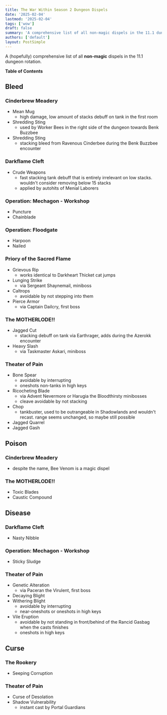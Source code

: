 ```yaml
---
title: The War Within Season 2 Dungeon Dispels
date: '2025-02-04'
lastmod: '2025-02-04'
tags: ['wow']
draft: false
summary: 'A comprehensive list of all non-magic dispels in the 11.1 dungeon rotation'
authors: ['default']
layout: PostSimple
---
```


A (hopefully) comprehensive list of all **non-magic** dispels in the 11.1 dungeon rotation.

**Table of Contents**

<TOCInline toc={props.toc} toHeading={2} />

## Bleed

### <WowheadIcon icon="inv_achievement_dungeon_cinderbrewmeadery">Cinderbrew Meadery</WowheadIcon>
- <WowheadLink id={434773} icon="inv_misc_1h_earthenmug_b_01" kind="spell">Mean Mug</WowheadLink>
  - high damage, low amount of stacks debuff on tank in the first room
- <WowheadLink id={441413} icon="inv_beemount" kind="spell">Shredding Sting</WowheadLink>
  - used by Worker Bees in the right side of the dungeon towards <WowheadLink id={218002} kind="npc">Benk Buzzbee</WowheadLink>
- <WowheadLink id={438975} icon="inv_beemount" kind="spell">Shredding Sting</WowheadLink>
  - stacking bleed from <WowheadLink id={218016} kind="npc">Ravenous Cinderbee</WowheadLink> during the <WowheadLink id={218002} kind="npc">Benk Buzzbee</WowheadLink> encounter
### <WowheadIcon icon="inv_achievement_dungeon_darkflamecleft">Darkflame Cleft</WowheadIcon>
- <WowheadLink id={425555} icon="inv_axe_1h_miningpick_a_01" kind="spell">Crude Weapons</WowheadLink>
  - fast stacking tank debuff that is entirely irrelevant on low stacks. wouldn't consider removing below 15 stacks
  - applied by autohits of Menial Laborers
### <WowheadIcon icon="achievement_boss_mechagon">Operation: Mechagon - Workshop</WowheadIcon>
- <WowheadLink id={1215411} icon="spell_shadow_lifedrain" kind="spell">Puncture</WowheadLink> 
- <WowheadLink id={293670} icon="ability_rogue_garrote" kind="spell">Chainblade</WowheadLink>
### <WowheadIcon icon="inv_achievement_dungeon_waterworks">Operation: Floodgate</WowheadIcon>
- <WowheadLink id={468631} icon="inv_polearm_2h_kultirasharpoon_a_01" kind="spell">Harpoon</WowheadLink>
- <WowheadLink id={1213803} icon="inv_eng_puresteelbolts" kind="spell">Nailed</WowheadLink>
### <WowheadIcon icon="inv_achievement_dungeon_prioryofthesacredflame">Priory of the Sacred Flame</WowheadIcon>
- <WowheadLink id={427635} icon="ability_druid_ferociousbite" kind="spell">Grievous Rip</WowheadLink>
  - works identical to <WowheadIcon icon="achievement_dungeon_darkheartthicket">Darkheart Thicket</WowheadIcon> cat jumps
- <WowheadLink id={424426} icon="inv_spear_11" kind="spell">Lunging Strike</WowheadLink>
  - via <WowheadLink id={211291} kind="npc">Sergeant Shaynemail</WowheadLink>, miniboss
- <WowheadLink id={453461} icon="ability_hunter_traplauncher" kind="spell">Caltrops</WowheadLink>
  - avoidable by not stepping into them
- <WowheadLink id={424414} icon="inv_polearm_2h_arathoroutdoor_d_01" kind="spell">Pierce Armor</WowheadLink>
  - via <WowheadLink id={207946} kind="npc">Captain Dailcry</WowheadLink>, first boss
### <WowheadIcon icon="achievement_dungeon_kezan">The MOTHERLODE!!</WowheadIcon>
- <WowheadLink id={257544} icon="inv_artifact_bloodoftheassassinated" kind="spell">Jagged Cut</WowheadLink>
  - stacking debuff on tank via <WowheadLink id={129802} kind="npc">Earthrager</WowheadLink>, adds during the <WowheadLink id={129227} kind="npc">Azerokk</WowheadLink> encounter
- <WowheadLink id={1213141} icon="ability_gouge" kind="spell">Heavy Slash</WowheadLink>
  - via <WowheadLink id={134012} kind="npc">Taskmaster Askari</WowheadLink>, miniboss
### <WowheadIcon icon="achievement_dungeon_theatreofpain">Theater of Pain</WowheadIcon>
- <WowheadLink id={342675} icon="ability_maldraxxus_rogue" kind="spell">Bone Spear</WowheadLink>
  - avoidable by interrupting
  - oneshots non-tanks in high keys
- <WowheadLink id={333861} icon="inv_axe_1h_maldraxxus_d_01" kind="spell">Ricocheting Blade</WowheadLink>
  - via <WowheadLink id={167533} kind="npc">Advent Nevermore</WowheadLink> or <WowheadLink id={167536} kind="npc">Harugia the Bloodthirsty</WowheadLink> minibosses
  - cleave avoidable by not stacking
- <WowheadLink id={332836} icon="warrior_talent_icon_mastercleaver" kind="spell">Chop</WowheadLink>
  - tankbuster, used to be outrangeable in Shadowlands and wouldn't recast. range seems unchanged, so maybe still possible
- <WowheadLink id={330532} icon="inv_bow_2h_crossbow_pvpdraenors1_d_01" kind="spell">Jagged Quarrel</WowheadLink>
- <WowheadLink id={323406} icon="ability_gouge" kind="spell">Jagged Gash</WowheadLink>

## Poison

### <WowheadIcon icon="inv_achievement_dungeon_cinderbrewmeadery">Cinderbrew Meadery</WowheadIcon>
- despite the name, <WowheadLink id={441397} icon="inv_bee_default" kind="spell">Bee Venom</WowheadLink> is a magic dispel
### <WowheadIcon icon="achievement_dungeon_kezan">The MOTHERLODE!!</WowheadIcon>
- <WowheadLink id={269298} icon="ability_poisons" kind="spell">Toxic Blades</WowheadLink> 
- <WowheadLink id={262270} icon="spell_nature_acid_01" kind="spell">Caustic Compound</WowheadLink> 

## Disease

### <WowheadIcon icon="inv_achievement_dungeon_darkflamecleft">Darkflame Cleft</WowheadIcon>
- <WowheadLink id={427929} icon="ability_creature_poison_01" kind="spell">Nasty Nibble</WowheadLink>
### <WowheadIcon icon="achievement_boss_mechagon">Operation: Mechagon - Workshop</WowheadIcon>
- <WowheadLink id={1215415} icon="spell_yorsahj_bloodboil_black" kind="spell">Sticky Sludge</WowheadLink>
### <WowheadIcon icon="achievement_dungeon_theatreofpain">Theater of Pain</WowheadIcon>
- <WowheadLink id={320248} icon="spell_deathknight_necroticplague" kind="spell">Genetic Alteration</WowheadLink>
  - via <WowheadLink id={164463} kind="npc">Paceran the Virulent</WowheadLink>, first boss
- <WowheadLink id={330700} icon="ability_creature_disease_03" kind="spell">Decaying Blight</WowheadLink> 
- <WowheadLink id={341949} icon="ability_deathknight_decomposingaura" kind="spell">Withering Blight</WowheadLink>
  - avoidable by interrupting
  - near-oneshots or oneshots in high keys
- <WowheadLink id={330608} icon="spell_shadow_plaguecloud" kind="spell">Vile Eruption</WowheadLink> 
  - avoidable by not standing in front/behind of the <WowheadLink id={163086} kind="npc">Rancid Gasbag</WowheadLink> when the casts finishes
  - oneshots in high keys

## Curse

### <WowheadIcon icon="inv_achievement_dungeon_rookery">The Rookery</WowheadIcon>
- <WowheadLink id={430179} icon="inv_enchant_voidsphere" kind="spell">Seeping Corruption</WowheadLink>
### <WowheadIcon icon="achievement_dungeon_theatreofpain">Theater of Pain</WowheadIcon>
- <WowheadLink id={333299} icon="ability_rogue_envelopingshadows" kind="spell">Curse of Desolation</WowheadLink>
- <WowheadLink id={330725} icon="spell_shadow_curseofachimonde" kind="spell">Shadow Vulnerability</WowheadLink>
  - instant cast by <WowheadLink id={167998} kind="npc">Portal Guardian</WowheadLink>s